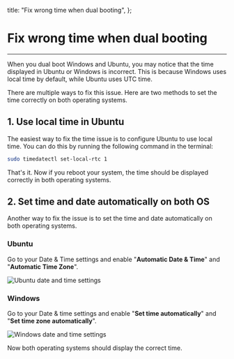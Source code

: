 

  title: "Fix wrong time when dual booting",
};

<h1>Fix wrong time when dual booting</h1>

<hr />

When you dual boot Windows and Ubuntu, you may notice that the time displayed in Ubuntu or Windows is incorrect. This is because Windows uses local time by default, while Ubuntu uses UTC time.

There are multiple ways to fix this issue. Here are two methods to set the time correctly on both operating systems.

<h2>1. Use local time in Ubuntu</h2>

The easiest way to fix the time issue is to configure Ubuntu to use local time. You can do this by running the following command in the terminal:

```bash
sudo timedatectl set-local-rtc 1
```

That's it. Now if you reboot your system, the time should be displayed correctly in both operating systems.

<h2>2. Set time and date automatically on both OS</h2>

Another way to fix the issue is to set the time and date automatically on both operating systems.

<h3>Ubuntu</h3>

Go to your Date & Time settings and enable "**Automatic Date & Time**" and "**Automatic Time Zone**".

<Image
  src={screenshot}
  alt="Ubuntu date and time settings"
  width={640}
  height={417}
  placeholder="blur"
  className="rounded-sm"
  priority
/>

<h3>Windows</h3>

Go to your Date & time settings and enable "**Set time automatically**" and "**Set time zone automatically**".

<Image
  src={screenshot2}
  alt="Windows date and time settings"
  width={640}
  height={393}
  placeholder="blur"
  className="rounded-sm"
  priority
/>

Now both operating systems should display the correct time.
